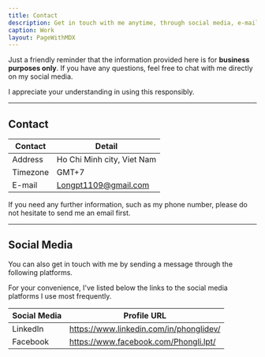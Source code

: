 ```yaml
---
title: Contact
description: Get in touch with me anytime, through social media, e-mail, or phone number.
caption: Work
layout: PageWithMDX
---
```


Just a friendly reminder that the information provided here is for **business purposes only**. If you have any questions, feel free to chat with me directly on my social media.

I appreciate your understanding in using this responsibly.

---

## Contact

| Contact  | Detail                     |
| -------- | -------------------------- |
| Address  | Ho Chi Minh city, Viet Nam |
| Timezone | GMT+7                      |
| E-mail   | Longpt1109@gmail.com       |

If you need any further information, such as my phone number, please do not hesitate to send me an email first.

---

## Social Media

You can also get in touch with me by sending a message through the following platforms.

For your convenience, I've listed below the links to the social media platforms I use most frequently.

| Social Media | Profile URL                             |
| ------------ | --------------------------------------- |
| LinkedIn     | https://www.linkedin.com/in/phonglidev/ |
| Facebook     | https://www.facebook.com/Phongli.lpt/   |
